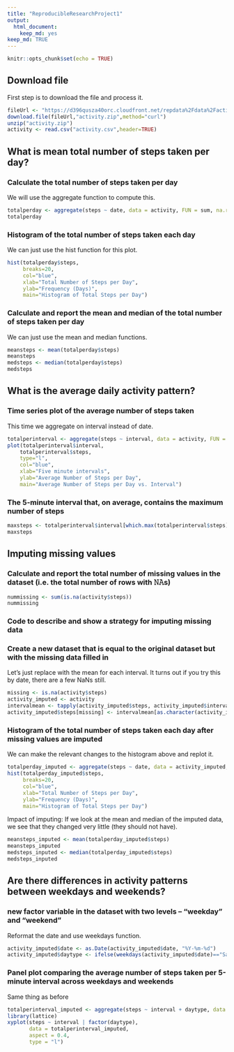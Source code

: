 ```yaml
---
title: "ReproducibleResearchProject1"
output: 
  html_document: 
    keep_md: yes
keep_md: TRUE
---
```


```r
knitr::opts_chunk$set(echo = TRUE)
```

## Download file
First step is to download the file and process it.

```r
fileUrl <- "https://d396qusza40orc.cloudfront.net/repdata%2Fdata%2Factivity.zip"
download.file(fileUrl,"activity.zip",method="curl")
unzip("activity.zip")
activity <- read.csv("activity.csv",header=TRUE)
```

## What is mean total number of steps taken per day?
### Calculate the total number of steps taken per day
We will use the aggregate function to compute this.

```r
totalperday <- aggregate(steps ~ date, data = activity, FUN = sum, na.rm = TRUE)
totalperday
```

### Histogram of the total number of steps taken each day
We can just use the hist function for this plot.
```r
hist(totalperday$steps,
     breaks=20,
     col="blue",
     xlab="Total Number of Steps per Day",
     ylab="Frequency (Days)",
     main="Histogram of Total Steps per Day")
```

### Calculate and report the mean and median of the total number of steps taken per day
We can just use the mean and median functions.

```r
meansteps <- mean(totalperday$steps)
meansteps
medsteps <- median(totalperday$steps)
medsteps
```

## What is the average daily activity pattern?
### Time series plot of the average number of steps taken
This time we aggregate on interval instead of date.

```r
totalperinterval <- aggregate(steps ~ interval, data = activity, FUN = mean, na.rm = TRUE)
plot(totalperinterval$interval,
    totalperinterval$steps,
    type="l",
    col="blue",
    xlab="Five minute intervals",
    ylab="Average Number of Steps per Day",
    main="Average Number of Steps per Day vs. Interval")
```

### The 5-minute interval that, on average, contains the maximum number of steps
```r
maxsteps <- totalperinterval$interval[which.max(totalperinterval$steps)]
maxsteps
```

## Imputing missing values
### Calculate and report the total number of missing values in the dataset (i.e. the total number of rows with 𝙽𝙰s)
```r
nummissing <- sum(is.na(activity$steps))
nummissing
```

### Code to describe and show a strategy for imputing missing data
### Create a new dataset that is equal to the original dataset but with the missing data filled in
Let's just replace with the mean for each interval. It turns out if you try this by date, there are a few NaNs still.

```r
missing <- is.na(activity$steps)
activity_imputed <- activity
intervalmean <- tapply(activity_imputed$steps, activity_imputed$interval, mean, na.rm = TRUE)
activity_imputed$steps[missing] <- intervalmean[as.character(activity_imputed$interval[missing])]
```

### Histogram of the total number of steps taken each day after missing values are imputed
We can make the relevant changes to the histogram above and replot it.

```r
totalperday_imputed <- aggregate(steps ~ date, data = activity_imputed, FUN = sum, na.rm = TRUE)
hist(totalperday_imputed$steps,
     breaks=20,
     col="blue",
     xlab="Total Number of Steps per Day",
     ylab="Frequency (Days)",
     main="Histogram of Total Steps per Day")

```

Impact of imputing: If we look at the mean and median of the imputed data, we see that they changed very little (they should not have).

```r
meansteps_imputed <- mean(totalperday_imputed$steps)
meansteps_imputed
medsteps_inputed <- median(totalperday_imputed$steps)
medsteps_inputed
```

## Are there differences in activity patterns between weekdays and weekends?
### new factor variable in the dataset with two levels – “weekday” and “weekend”
Reformat the date and use weekdays function.

```r
activity_imputed$date <- as.Date(activity_imputed$date, "%Y-%m-%d")
activity_imputed$daytype <- ifelse(weekdays(activity_imputed$date)=="Saturday" | weekdays(activity_imputed$date)=="Sunday", "Weekend", "Weekday")
```

### Panel plot comparing the average number of steps taken per 5-minute interval across weekdays and weekends
Same thing as before

```r
totalperinterval_imputed <- aggregate(steps ~ interval + daytype, data = activity_imputed, FUN = mean, na.rm = TRUE)
library(lattice)
xyplot(steps ~ interval | factor(daytype), 
       data = totalperinterval_imputed, 
       aspect = 0.4,
       type = "l")

```
